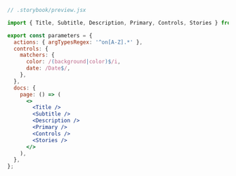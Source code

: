 ```jsx
// .storybook/preview.jsx

import { Title, Subtitle, Description, Primary, Controls, Stories } from '@storybook/blocks';

export const parameters = {
  actions: { argTypesRegex: '^on[A-Z].*' },
  controls: {
    matchers: {
      color: /(background|color)$/i,
      date: /Date$/,
    },
  },
  docs: {
    page: () => (
      <>
        <Title />
        <Subtitle />
        <Description />
        <Primary />
        <Controls />
        <Stories />
      </>
    ),
  },
};
```
